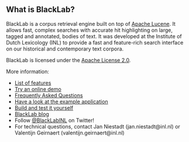 == What is BlackLab? ==

BlackLab is a corpus retrieval engine built on top of [http://lucene.apache.org/ Apache Lucene]. It allows fast, complex searches with accurate hit highlighting on large, tagged and annotated, bodies of text. It was developed at the Institute of Dutch Lexicology (INL) to provide a fast and feature-rich search
interface on our historical and contemporary text corpora.

BlackLab is licensed under the [http://www.apache.org/licenses/LICENSE-2.0 Apache License 2.0].

More information:

* [https://github.com/INL/BlackLab/wiki/Features List of features]
* [https://github.com/INL/BlackLab/wiki/Try-BlackLab-online Try an online demo]
* [https://github.com/INL/BlackLab/wiki/Frequently-Asked-Questions Frequently Asked Questions]
* [https://github.com/INL/BlackLab/wiki/Example-application Have a look at the example application]
* [https://github.com/INL/BlackLab/wiki/Building-and-testing-BlackLab Build and test it yourself]
* [https://github.com/INL/BlackLab/wiki/BlackLab-blog BlackLab blog]
* Follow [https://twitter.com/BlackLabINL @BlackLabINL] on Twitter!
* For technical questions, contact Jan Niestadt (jan.niestadt@inl.nl) or Valentijn Geirnaert (valentijn.geirnaert@inl.nl)
